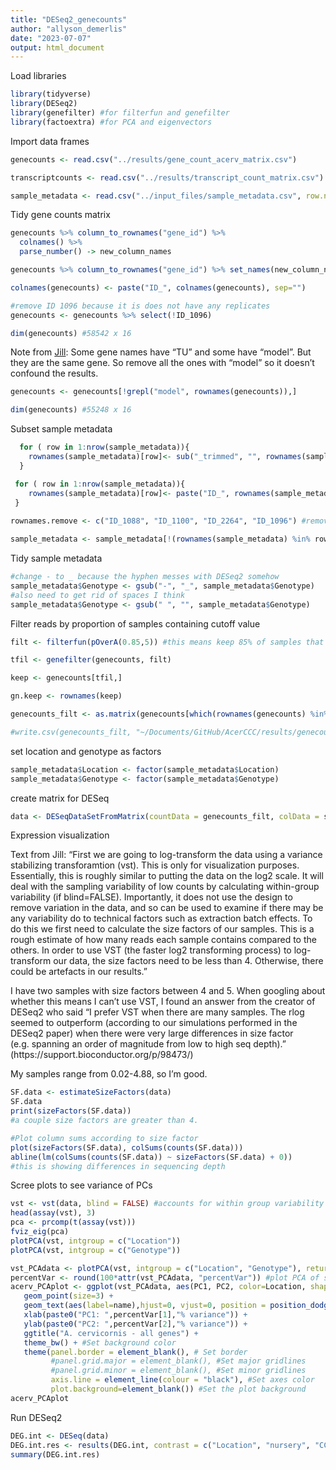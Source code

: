 ```yaml
---
title: "DESeq2_genecounts"
author: "allyson_demerlis"
date: "2023-07-07"
output: html_document
---
```


Load libraries
```r
library(tidyverse)
library(DESeq2)
library(genefilter) #for filterfun and genefilter
library(factoextra) #for PCA and eigenvectors
```

Import data frames
```r
genecounts <- read.csv("../results/gene_count_acerv_matrix.csv")

transcriptcounts <- read.csv("../results/transcript_count_matrix.csv")

sample_metadata <- read.csv("../input_files/sample_metadata.csv", row.names = as.character("Sample_ID"))
```

Tidy gene counts matrix
```r
genecounts %>% column_to_rownames("gene_id") %>% 
  colnames() %>% 
  parse_number() -> new_column_names

genecounts %>% column_to_rownames("gene_id") %>% set_names(new_column_names) -> genecounts

colnames(genecounts) <- paste("ID_", colnames(genecounts), sep="")

#remove ID 1096 because it is does not have any replicates
genecounts <- genecounts %>% select(!ID_1096)

dim(genecounts) #58542 x 16
```

Note from [Jill](https://github.com/JillAshey/SedimentStress/blob/master/RAnalysis/acerv/acerv_sub_DESeq2.Rmd): Some gene names have "TU" and some have "model". But they are the same gene. So remove all the ones with "model" so it doesn't confound the results.

```r
genecounts <- genecounts[!grepl("model", rownames(genecounts)),]

dim(genecounts) #55248 x 16
```

Subset sample metadata
```r
  for ( row in 1:nrow(sample_metadata)){
    rownames(sample_metadata)[row]<- sub("_trimmed", "", rownames(sample_metadata)[row])
  }

 for ( row in 1:nrow(sample_metadata)){
    rownames(sample_metadata)[row]<- paste("ID_", rownames(sample_metadata)[row], sep ="")
 }
  
rownames.remove <- c("ID_1088", "ID_1100", "ID_2264", "ID_1096") #removing the ones that were low-quality and the staghorn hybrid sample

sample_metadata <- sample_metadata[!(rownames(sample_metadata) %in% rownames.remove),]
```

Tidy sample metadata
```r
#change - to _ because the hyphen messes with DESeq2 somehow
sample_metadata$Genotype <- gsub("-", "_", sample_metadata$Genotype)
#also need to get rid of spaces I think
sample_metadata$Genotype <- gsub(" ", "", sample_metadata$Genotype)
```

Filter reads by proportion of samples containing cutoff value
```r
filt <- filterfun(pOverA(0.85,5)) #this means keep 85% of samples that have a count >5

tfil <- genefilter(genecounts, filt)

keep <- genecounts[tfil,]

gn.keep <- rownames(keep)

genecounts_filt <- as.matrix(genecounts[which(rownames(genecounts) %in% gn.keep),])

#write.csv(genecounts_filt, "~/Documents/GitHub/AcerCCC/results/genecounts_filtered.csv")
```

set location and genotype as factors
```r
sample_metadata$Location <- factor(sample_metadata$Location)
sample_metadata$Genotype <- factor(sample_metadata$Genotype)
```

create matrix for DESeq
```r
data <- DESeqDataSetFromMatrix(countData = genecounts_filt, colData = sample_metadata, design = ~ Location + Genotype)
```

Expression visualization

Text from Jill: "First we are going to log-transform the data using a variance stabilizing transforamtion (vst). This is only for visualization purposes. Essentially, this is roughly similar to putting the data on the log2 scale. It will deal with the sampling variability of low counts by calculating within-group variability (if blind=FALSE). Importantly, it does not use the design to remove variation in the data, and so can be used to examine if there may be any variability do to technical factors such as extraction batch effects. To do this we first need to calculate the size factors of our samples. This is a rough estimate of how many reads each sample contains compared to the others. In order to use VST (the faster log2 transforming process) to log-transform our data, the size factors need to be less than 4. Otherwise, there could be artefacts in our results."

I have two samples with size factors between 4 and 5. When googling about whether this means I can't use VST, I found an answer from the creator of DESeq2 who said "I prefer VST when there are many samples. The rlog seemed to outperform (according to our simulations performed in the DESeq2 paper) when there were very large differences in size factor (e.g. spanning an order of magnitude from low to high seq depth)." (https://support.bioconductor.org/p/98473/) 

My samples range from 0.02-4.88, so I'm good.
```r
SF.data <- estimateSizeFactors(data)
SF.data
print(sizeFactors(SF.data))
#a couple size factors are greater than 4. 

#Plot column sums according to size factor
plot(sizeFactors(SF.data), colSums(counts(SF.data)))
abline(lm(colSums(counts(SF.data)) ~ sizeFactors(SF.data) + 0))
#this is showing differences in sequencing depth
```

Scree plots to see variance of PCs
```r
vst <- vst(data, blind = FALSE) #accounts for within group variability
head(assay(vst), 3)
pca <- prcomp(t(assay(vst)))
fviz_eig(pca)
plotPCA(vst, intgroup = c("Location"))
plotPCA(vst, intgroup = c("Genotype"))

vst_PCAdata <- plotPCA(vst, intgroup = c("Location", "Genotype"), returnData = TRUE)
percentVar <- round(100*attr(vst_PCAdata, "percentVar")) #plot PCA of samples with all data
acerv_PCAplot <- ggplot(vst_PCAdata, aes(PC1, PC2, color=Location, shape=Genotype)) + 
   geom_point(size=3) +
   geom_text(aes(label=name),hjust=0, vjust=0, position = position_dodge()) +
   xlab(paste0("PC1: ",percentVar[1],"% variance")) +
   ylab(paste0("PC2: ",percentVar[2],"% variance")) +
   ggtitle("A. cervicornis - all genes") +
   theme_bw() + #Set background color
   theme(panel.border = element_blank(), # Set border
         #panel.grid.major = element_blank(), #Set major gridlines
         #panel.grid.minor = element_blank(), #Set minor gridlines
         axis.line = element_line(colour = "black"), #Set axes color
         plot.background=element_blank()) #Set the plot background
acerv_PCAplot
```

Run DESeq2
```r
DEG.int <- DESeq(data)
DEG.int.res <- results(DEG.int, contrast = c("Location", "nursery", "CCC"), alpha = 0.05)
summary(DEG.int.res)


```

